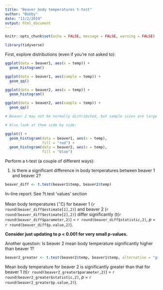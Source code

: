 ```yaml
---
title: "Beaver body temperatures t-test"
author: "Bobby"
date: "11/2/2019"
output: html_document
---
```


```r
knitr::opts_chunk$set(echo = FALSE, message = FALSE, warning = FALSE)
```

```r
library(tidyverse)
```

First, explore distributions (even if you're not asked to):
```r
ggplot(data = beaver1, aes(x = temp)) +
  geom_histogram()

ggplot(data = beaver1, aes(sample = temp)) +
  geom_qq()

ggplot(data = beaver2, aes(x = temp)) +
  geom_histogram()

ggplot(data = beaver2, aes(sample = temp)) +
  geom_qq()

# Beaver 2 may not be normally distributed, but sample sizes are large (both > 100), so Central Limit Theorem: means will be normally distributed, & we can proceed with a parametric test.

# Also look at them side by side: 

ggplot() +
  geom_histogram(data = beaver1, aes(x = temp),
                 fill = "red") +
  geom_histogram(data = beaver2, aes(x = temp),
                 fill = "blue")
```

Perform a t-test (a couple of different ways):

1. Is there a significant difference in body temperatures between beaver 1 and beaver 2?
```r

beaver_diff <- t.test(beaver1$temp, beaver2$temp)

```

In-line report: See ?t.test 'values' section

Mean body temperatures (^$\circ$^C) for beaver 1 (`r round(beaver_diff$estimate[1],2)`) and beaver 2 (`r round(beaver_diff$estimate[2],2)`) differ significantly (t(`r round(beaver_diff$parameter,2)`) = `r round(beaver_diff$statistic,2)`, *p* = `r round(beaver_diff$p.value,2)`). 

**Consider just updating to p < 0.001 for very small p-values.**

Another question: Is beaver 2 mean body temperature significantly higher than beaver 1? 

```r
beaver2_greater <- t.test(beaver2$temp, beaver1$temp, alternative = "greater")
```

Mean body temperature for beaver 2 is significantly greater than that for beaver 1 (t(`r round(beaver2_greater$parameter,2)`) = `r round(beaver2_greater$statistic,2)`, *p* = `r round(beaver2_greater$p.value,2)`). 
